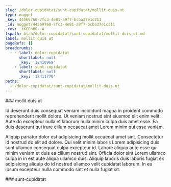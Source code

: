 ```yaml
---
slug: /dolor-cupidatat/sunt-cupidatat/mollit-duis-ut
type: nugget
_key: 44569760-7fc3-4e81-a9f7-bcba37e1c211
_id: nugget/44569760-7fc3-4e81-a9f7-bcba37e1c211
_rev: _iKCEnHO--A
fspath: blah/dolor-cupidatat/sunt-cupidatat/mollit-duis-ut.md
label: mollit duis ut
pageRefs: {}
breadcrumbs:
  - - label: dolor-cupidatat
      shortlabel: null
      _key: '12410969'
    - label: sunt-cupidatat
      shortlabel: null
      _key: '12411770'
paths:
  - /dolor-cupidatat/sunt-cupidatat/mollit-duis-ut
---
```


<NuggetArea>
<Nugget slug="/dolor-cupidatat/sunt-cupidatat/mollit-duis-ut" type="nugget" _key="44569760-7fc3-4e81-a9f7-bcba37e1c211" _id="nugget/44569760-7fc3-4e81-a9f7-bcba37e1c211" _rev="_iKCEnHO--A" fspath="blah/dolor-cupidatat/sunt-cupidatat/mollit-duis-ut.md" label="mollit duis ut" paths="/dolor-cupidatat/sunt-cupidatat/mollit-duis-ut">
<NuggetBody>
### mollit duis ut

Id deserunt duis consequat veniam incididunt magna in proident commodo reprehenderit mollit dolore. Ut veniam nostrud sint eiusmod elit enim velit. Aute do excepteur nulla et laborum nulla minim culpa duis amet esse. Ea duis deserunt qui irure cillum occaecat amet Lorem minim qui esse veniam.

Aliquip pariatur dolor est adipisicing mollit occaecat amet sint. Consectetur id nostrud do elit ad dolore. Qui velit minim laboris Lorem adipisicing duis sunt ullamco consequat culpa excepteur id. Labore aliquip aute esse qui minim veniam et duis ea cillum nostrud sint. Officia dolor sint Lorem ullamco culpa in in est aute aliqua ullamco duis. Aliquip laboris duis laboris fugiat ex adipisicing aliquip do id nostrud ullamco velit cupidatat laborum. In eu ipsum excepteur nulla commodo sint et nulla fugiat sit.

</NuggetBody>
<Breadcrumbs>
<Crumbs>
<Crumb _key="12410969" label="dolor-cupidatat" /><Crumb _key="12411770" label="sunt-cupidatat" />
</Crumbs>
</Breadcrumbs>
</Nugget>

<NuggetsInbound>
</NuggetsInbound>
<NuggetsOutbound>
</NuggetsOutbound>
</NuggetArea>
<PassagesInbound>
<Passage direction="inbound" type="passage" _key="12411770" _id="passage/12411770" _rev="_iKCEnH---A" label="sunt-cupidatat" passage="sunt-cupidatat" fspath="blah/dolor-cupidatat/sunt-cupidatat" paths="/dolor-cupidatat/sunt-cupidatat" slug="/dolor-cupidatat/sunt-cupidatat">
<NuggetBody>
### sunt-cupidatat

</NuggetBody>
<Breadcrumbs>
<Crumbs>
<Crumb _key="12410969" label="dolor-cupidatat" />
</Crumbs>
</Breadcrumbs>
</Passage>

</PassagesInbound>
<PassagesOutbound>
</PassagesOutbound>